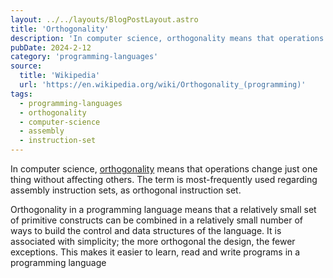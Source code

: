 ```yaml
---
layout: ../../layouts/BlogPostLayout.astro
title: 'Orthogonality'
description: 'In computer science, orthogonality means that operations change just one thing without affecting others. The term is most-frequently used regarding assembly instruction sets, as orthogonal instruction set.'
pubDate: 2024-2-12
category: 'programming-languages'
source:
  title: 'Wikipedia'
  url: 'https://en.wikipedia.org/wiki/Orthogonality_(programming)'
tags:
  - programming-languages
  - orthogonality
  - computer-science
  - assembly
  - instruction-set
---
```


In computer science, [orthogonality](<https://en.wikipedia.org/wiki/Orthogonality_(programming)>) means that operations change just one thing without affecting others. The term is most-frequently used regarding assembly instruction sets, as orthogonal instruction set.

Orthogonality in a programming language means that a relatively small set of primitive constructs can be combined in a relatively small number of ways to build the control and data structures of the language. It is associated with simplicity; the more orthogonal the design, the fewer exceptions. This makes it easier to learn, read and write programs in a programming language
